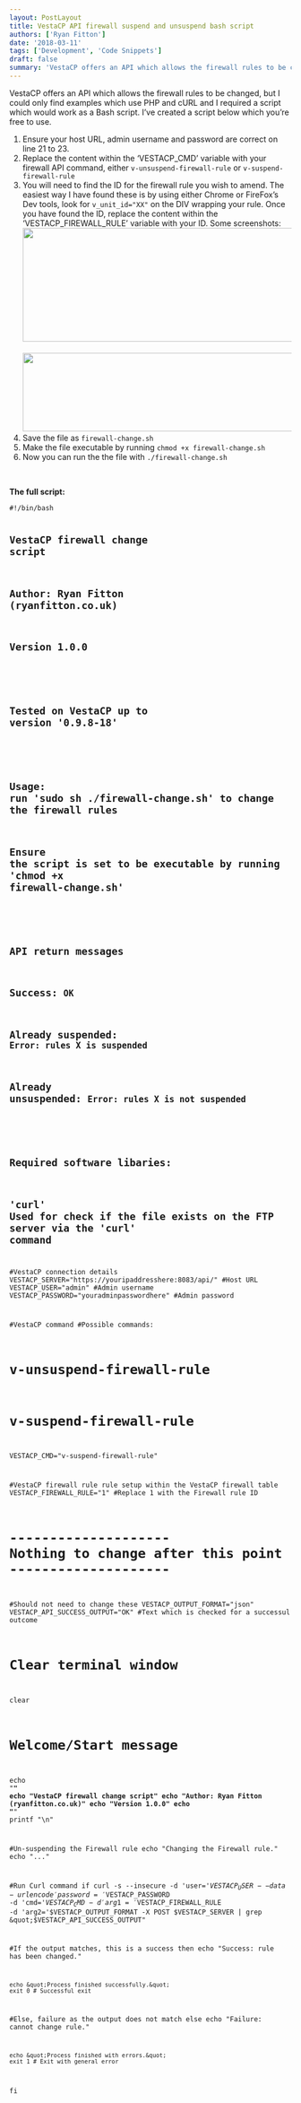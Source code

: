```yaml
---
layout: PostLayout
title: VestaCP API firewall suspend and unsuspend bash script
authors: ['Ryan Fitton']
date: '2018-03-11'
tags: ['Development', 'Code Snippets']
draft: false
summary: 'VestaCP offers an API which allows the firewall rules to be changed, but I could only find examples which use PHP and cURL and I required a script which would work as a Bash script. I&amp;#8217;ve created a script below which you&amp;#8217;re free to use. Ensure your host URL, admin username and password are correct [&amp;hellip;]'
---
```


<p>VestaCP offers an API which allows the firewall rules to be changed, but I could only find examples which use PHP and cURL and I required a script which would work as a Bash script. I&#8217;ve created a script below which you&#8217;re free to use.</p>
<ol>
<li>Ensure your host URL, admin username and password are correct on line 21 to 23.</li>
<li>Replace the content within the &#8216;VESTACP_CMD&#8217; variable with your firewall API command, either <code class="language-bash">v-unsuspend-firewall-rule</code> or <code class="language-bash">v-suspend-firewall-rule</code></li>
<li>You will need to find the ID for the firewall rule you wish to amend. The easiest way I have found these is by using either Chrome or FireFox&#8217;s Dev tools, look for <code class="language-bash">v_unit_id="XX"</code> on the DIV wrapping your rule. Once you have found the ID, replace the content within the &#8216;VESTACP_FIREWALL_RULE&#8217; variable with your ID. Some screenshots:<br />
<a href="/static/img/blog/2018/01/vesta-cp-firewall-1.png"><img loading="lazy" class="alignnone wp-image-820 size-full" src="/static/img/blog/2018/01/vesta-cp-firewall-1.png" alt="" width="757" height="203" srcset="https://ryanfitton.co.uk/blog/wp-content/uploads/2018/01/vesta-cp-firewall-1.png 757w, https://ryanfitton.co.uk/blog/wp-content/uploads/2018/01/vesta-cp-firewall-1-300x80.png 300w" sizes="(max-width: 757px) 100vw, 757px" /><br />
</a><br />
<a href="/static/img/blog/2018/01/vesta-cp-firewall-2.png"><img loading="lazy" class="alignnone size-large wp-image-821" src="/static/img/blog/2018/01/vesta-cp-firewall-2-1024x140.png" alt="" width="1024" height="140" srcset="https://ryanfitton.co.uk/blog/wp-content/uploads/2018/01/vesta-cp-firewall-2-1024x140.png 1024w, https://ryanfitton.co.uk/blog/wp-content/uploads/2018/01/vesta-cp-firewall-2-300x41.png 300w, https://ryanfitton.co.uk/blog/wp-content/uploads/2018/01/vesta-cp-firewall-2-768x105.png 768w, https://ryanfitton.co.uk/blog/wp-content/uploads/2018/01/vesta-cp-firewall-2.png 1284w" sizes="(max-width: 1024px) 100vw, 1024px" /></a></li>
<li>Save the file as <code class="language-bash">firewall-change.sh</code></li>
<li>Make the file executable by running <code class="language-bash">chmod +x firewall-change.sh</code></li>
<li>Now you can run the the file with <code class="language-bash">./firewall-change.sh</code></li>
</ol>
<p>&nbsp;</p>
<p><strong>The full script:</strong></p>
<pre class="language-bash"><code class="language-bash">#!/bin/bash

## VestaCP firewall change script
## Author: Ryan Fitton (ryanfitton.co.uk)
## Version 1.0.0
##
## Tested on VestaCP up to version '0.9.8-18'
##
## Usage: run 'sudo sh ./firewall-change.sh' to change the firewall rules
## Ensure the script is set to be executable by running 'chmod +x firewall-change.sh'
##
## API return messages
##   Success: `OK`
##   Already suspended: `Error: rules X is suspended`
##   Already unsuspended: `Error: rules X is not suspended`
##
## Required software libaries:
##   'curl'             Used for check if the file exists on the FTP server via the 'curl' command

#VestaCP connection details
VESTACP_SERVER=&quot;https://youripaddresshere:8083/api/&quot;    #Host URL
VESTACP_USER=&quot;admin&quot;                                    #Admin username
VESTACP_PASSWORD=&quot;youradminpasswordhere&quot;                #Admin password

#VestaCP command
#Possible commands:
#   v-unsuspend-firewall-rule
#   v-suspend-firewall-rule
VESTACP_CMD=&quot;v-suspend-firewall-rule&quot;

#VestaCP firewall rule rule setup within the VestaCP firewall table
VESTACP_FIREWALL_RULE=&quot;1&quot;                           #Replace 1 with the Firewall rule ID


# -------------------- Nothing to change after this point --------------------


#Should not need to change these
VESTACP_OUTPUT_FORMAT=&quot;json&quot;
VESTACP_API_SUCCESS_OUTPUT=&quot;OK&quot;                     #Text which is checked for a successul outcome


# Clear terminal window
clear

# Welcome/Start message
echo &quot;****************************************&quot;
echo &quot;VestaCP firewall change script&quot;
echo &quot;Author: Ryan Fitton (ryanfitton.co.uk)&quot;
echo &quot;Version 1.0.0&quot;
echo &quot;****************************************&quot;
printf &quot;\n&quot;

#Un-suspending the Firewall rule
echo &quot;Changing the Firewall rule.&quot;
echo &quot;...&quot;


#Run Curl command
if curl -s --insecure -d 'user='$VESTACP_USER --data-urlencode 'password='$VESTACP_PASSWORD -d 'cmd='$VESTACP_CMD -d 'arg1='$VESTACP_FIREWALL_RULE -d 'arg2='$VESTACP_OUTPUT_FORMAT -X POST $VESTACP_SERVER | grep &quot;$VESTACP_API_SUCCESS_OUTPUT&quot;

#If the output matches, this is a success
then
    echo &quot;Success: rule has been changed.&quot;
    
    echo &quot;Process finished successfully.&quot;
    exit 0 # Successful exit


#Else, failure as the output does not match
else
    echo &quot;Failure: cannot change rule.&quot;
    
    echo &quot;Process finished with errors.&quot;
    exit 1 # Exit with general error
fi</code></pre>